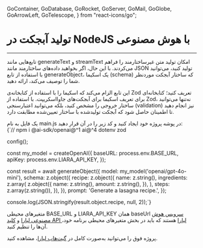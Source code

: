 
  GoContainer,
  GoDatabase,
  GoRocket,
  GoServer,
  GoMail,
  GoGlobe,
  GoArrowLeft,
  GoTelescope,
} from "react-icons/go";


 <Layout>
<Head>
<title>مستندات تولید آبجکت در NodeJS با AI - لیارا</title>
<meta property="og:title" content="مستندات خدمات رایانش ابری لیارا" />
<meta property="og:description" content="مستندات مربوط به آشنایی با نحوه تولید آبجکت در NodeJS با سرویس هوش مصنوعی لیارا"  />
</Head>


# تولید آبجکت در NodeJS با هوش مصنوعی
<hr className="mb-2" />

تابع‌هایی مانند <Important>generateText</Important> و <Important>streamText</Important> امکان تولید متن غیرساختارمند را فراهم می‌کردند. با این حال، اگر بخواهید داده‌های ساختارمند مانند JSON تولید کنید، می‌توانید با استفاده از تابع <Important>generateObject</Important>، یک اسکیما (schema) که ساختار آبجکت موردنظر شما را توصیف می‌کند، ارائه دهید.
<div className="h-2" />

این تابع الزام می‌کند که اسکیما را با استفاده از کتابخانه‌ی <Important>Zod</Important> تعریف کنید؛ کتابخانه‌ای برای تعریف اسکیما برای آبجکت‌های جاوااسکریپت. با استفاده از <Important>Zod</Important>، نه‌تنها می‌توانید ساختار خروجی را مشخص کنید، بلکه می‌توانید اعتبارسنجی (validation) نیز انجام دهید تا اطمینان حاصل شود که آبجکت تولیدشده با ساختار تعیین‌شده مطابقت دارد.

<div className="h-2" />
یک فایل به نام <Important>main.js</Important> در پوشه پروژه خود ایجاد کنید و کد زیر را در آن قرار دهید:

<div className="h-2" />
<div dir='ltr'>
    <Highlight className="js">
        {`// npm i @ai-sdk/openai@^1 ai@^4 dotenv zod 


config();

const my_model = createOpenAI({
  baseURL: process.env.BASE_URL,
  apiKey: process.env.LIARA_API_KEY,
});


const result = await generateObject({
  model: my_model('openai/gpt-4o-mini'),
  schema: z.object({
    recipe: z.object({
      name: z.string(),
      ingredients: z.array(
        z.object({
          name: z.string(),
          amount: z.string(),
        }),
      ),
      steps: z.array(z.string()),
    }),
  }),
  prompt: 'Generate a lasagna recipe.',
});

console.log(JSON.stringify(result.object.recipe, null, 2));`}
    </Highlight>
</div>
<div className="h-2" />
<div className="h-2" />
<Alert variant="info">
<p>
متغیرهای محیطی <Important>BASE_URL</Important> و <Important>LIARA_API_KEY</Important> همان baseUrl <a href="https://liara.ir/products/ai/" className="text-[#2196f3]">سرویس هوش مصنوعی لیارا</a> و <a href="/references/api/about/#api-access-key" className="text-[#2196f3]">کلید API لیارا</a> هستند که باید در بخش متغیرهای محیطی برنامه خود، آن‌ها را تنظیم کنید. 
</p>
</Alert>
<Alert variant="success">
<p>
پروژه فوق را می‌توانید به‌صورت کامل در <a href="https://github.com/liara-cloud/ai-sdk-examples/tree/master/NodeJS/generate-object" className="text-[#2196f3]">گیت‌هاب لیارا</a>، مشاهده کنید. 
</p>
</Alert>


</Layout>